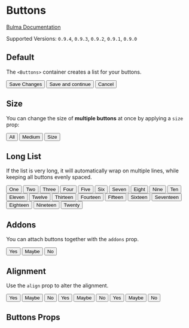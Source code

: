 

<Meta title="Elements/Buttons" component={Buttons} />

# Buttons

[Bulma Documentation](https://bulma.io/documentation/elements/button/#list-of-buttons)

Supported Versions: `0.9.4`, `0.9.3`, `0.9.2`, `0.9.1`, `0.9.0`

## Default

The `<Buttons>` container creates a list for your buttons.

<Canvas>
  <Story name="Button List">
    <Buttons>
      <Button color="success">Save Changes</Button>
      <Button color="info">Save and continue</Button>
      <Button color="danger">Cancel</Button>
    </Buttons>
  </Story>
</Canvas>

## Size

You can change the size of **multiple buttons** at once by applying a `size` prop:

<Canvas>
  <Story name="Sizes">
    <Buttons size="medium">
      <Button>All</Button>
      <Button>Medium</Button>
      <Button>Size</Button>
    </Buttons>
  </Story>
</Canvas>

## Long List

If the list is very long, it will automatically wrap on multiple lines, while keeping all buttons evenly spaced.

<Canvas>
  <Story name="Long List">
    <Buttons>
      <Button>One</Button>
      <Button>Two</Button>
      <Button>Three</Button>
      <Button>Four</Button>
      <Button>Five</Button>
      <Button>Six</Button>
      <Button>Seven</Button>
      <Button>Eight</Button>
      <Button>Nine</Button>
      <Button>Ten</Button>
      <Button>Eleven</Button>
      <Button>Twelve</Button>
      <Button>Thirteen</Button>
      <Button>Fourteen</Button>
      <Button>Fifteen</Button>
      <Button>Sixteen</Button>
      <Button>Seventeen</Button>
      <Button>Eighteen</Button>
      <Button>Nineteen</Button>
      <Button>Twenty</Button>
    </Buttons>
  </Story>
</Canvas>

## Addons

You can attach buttons together with the `addons` prop.

<Canvas>
  <Story name="Addons">
    <Buttons addons>
      <Button>Yes</Button>
      <Button>Maybe</Button>
      <Button>No</Button>
    </Buttons>
  </Story>
</Canvas>

## Alignment

Use the `align` prop to alter the alignment.

<Canvas>
  <Story name="Alignment">
    <React.Fragment>
      <Buttons addons>
        <Button>Yes</Button>
        <Button>Maybe</Button>
        <Button>No</Button>
      </Buttons>
      <Buttons align="center" addons>
        <Button>Yes</Button>
        <Button>Maybe</Button>
        <Button>No</Button>
      </Buttons>
      <Buttons align="right" addons>
        <Button>Yes</Button>
        <Button>Maybe</Button>
        <Button>No</Button>
      </Buttons>
    </React.Fragment>
  </Story>
</Canvas>

## Buttons Props

<ArgsTable of={Buttons} />
